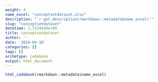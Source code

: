```yaml
---
weight: 4
name_excel: "conceptsetdataset.xlsx"
description: "`r get_description(rmarkdown::metadata$name_excel)`"
slug: "conceptsetdataset"
datetime: 1.7134449e+09
title: conceptsetdataset
author: ''
date: '2024-04-18'
categories: []
tags: []
archetype: codebook
output: html_document
---
```


```r
html_codebook(rmarkdown::metadata$name_excel)
```
